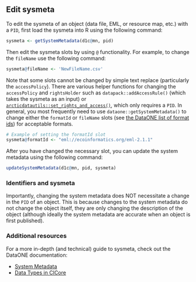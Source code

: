 ## Edit sysmeta

To edit the sysmeta of an object (data file, EML, or resource map, etc.) with a `PID`, first load the sysmeta into R using the following command:

```r
sysmeta <- getSystemMetadata(d1c@mn, pid)
```

Then edit the sysmeta slots by using `@` functionality. For example, to change the `fileName` use the following command:

```r
sysmeta@fileName <- 'NewFileName.csv'
```

Note that some slots cannot be changed by simple text replace (particularly the `accessPolicy`). There are various helper functions for changing the `accessPolicy` and `rightsHolder` such as `datapack::addAccessRule()` (which takes the sysmeta as an input) or <a href = 'https://nceas.github.io/datateam-training/reference/set-rights-and-access.html#set-rights-and-access' target='_blank'>`arcticdatautils::set_rights_and_access()`</a>, which only requires a `PID`. In general, you most frequently need to use `dataone::getSystemMetadata()` to change either the `formatId` or `fileName` slots (see <a href = 'https://cn.dataone.org/cn/v2/formats' target='_blank'>the DataONE list of format ids</a>) for acceptable formats.

```r
# Example of setting the formatId slot
sysmeta@formatId <- "eml://ecoinformatics.org/eml-2.1.1"
```

After you have changed the necessary slot, you can update the system metadata using the following command:

```r
updateSystemMetadata(d1c@mn, pid, sysmeta)
```

### Identifiers and sysmeta

Importantly, changing the system metadata does NOT necessitate a change in the `PID` of an object. This is because changes to the system metadata do not change the object itself, they are only changing the description of the object (although ideally the system metadata are accurate when an object is first published). 

### Additional resources

For a more in-depth (and technical) guide to sysmeta, check out the DataONE documentation: 

- <a href = 'https://releases.dataone.org/online/api-documentation-v2.0.1/design/SystemMetadata.html' target='_blank'>System Metadata</a>
- <a href = 'https://releases.dataone.org/online/api-documentation-v2.0.1/apis/Types2.html' target='_blank'>Data Types in CICore</a>

